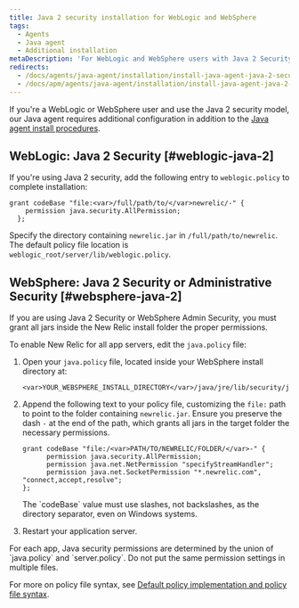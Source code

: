 ```yaml
---
title: Java 2 security installation for WebLogic and WebSphere
tags:
  - Agents
  - Java agent
  - Additional installation
metaDescription: 'For WebLogic and WebSphere users with Java 2 Security or Administrative Security: Additional install steps for the New Relic Java agent.'
redirects:
  - /docs/agents/java-agent/installation/install-java-agent-java-2-security
  - /docs/apm/agents/java-agent/installation/install-java-agent-java-2-security
---
```


If you're a WebLogic or WebSphere user and use the Java 2 security model, our Java agent requires additional configuration in addition to the [Java agent install procedures](/install/java).

## WebLogic: Java 2 Security [#weblogic-java-2]

If you're using Java 2 security, add the following entry to `weblogic.policy` to complete installation:

```
grant codeBase "file:<var>/full/path/to/</var>newrelic/-" {
    permission java.security.AllPermission;
  };
```

Specify the directory containing `newrelic.jar` in `/full/path/to/newrelic`. The default policy file location is `weblogic_root/server/lib/weblogic.policy`.

## WebSphere: Java 2 Security or Administrative Security [#websphere-java-2]

If you are using Java 2 Security or WebSphere Admin Security, you must grant all jars inside the New Relic install folder the proper permissions. 

To enable New Relic for all app servers, edit the `java.policy` file:

1. Open your `java.policy` file, located inside your WebSphere install directory at:

    ```
    <var>YOUR_WEBSPHERE_INSTALL_DIRECTORY</var>/java/jre/lib/security/java.policy
    ```
2. Append the following text to your policy file, customizing the `file:` path to point to the folder containing `newrelic.jar`. Ensure you preserve the dash `-` at the end of the path, which grants all jars in the target folder the necessary permissions.

    ```
    grant codeBase "file:/<var>PATH/TO/NEWRELIC/FOLDER/</var>-" {
          permission java.security.AllPermission;
          permission java.net.NetPermission "specifyStreamHandler";
          permission java.net.SocketPermission "*.newrelic.com", "connect,accept,resolve";
    };
    ```

    <Callout variant="important">
      The `codeBase` value must use slashes, not backslashes, as the directory separator, even on Windows systems.
    </Callout>
3. Restart your application server.

<Callout variant="tip">
  For each app, Java security permissions are determined by the union of `java.policy` and `server.policy`. Do not put the same permission settings in multiple files.
</Callout>

For more on policy file syntax, see [Default policy implementation and policy file syntax](http://docs.oracle.com/javase/8/docs/technotes/guides/security/PolicyFiles.html).